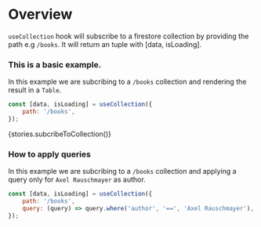 
<Meta title="Modules/firebase-hooks/Hooks/useCollection" />

# Overview

`useCollection` hook will subscribe to a firestore collection by providing the path e.g `/books`. It will return an tuple with [data, isLoading].

### This is a basic example.

In this example we are subcribing to a `/books` collection and rendering the result in a `Table`.

```js
const [data, isLoading] = useCollection({
    path: '/books',
});
```

<Preview>
    <Story name="useCollection">{stories.subcribeToCollection()}</Story>
</Preview>

### How to apply queries

In this example we are subcribing to a `/books` collection and applying a query only for `Axel Rauschmayer` as author.

```js
const [data, isLoading] = useCollection({
    path: '/books',
    query: (query) => query.where('author', '==', 'Axel Rauschmayer'),
});
```
